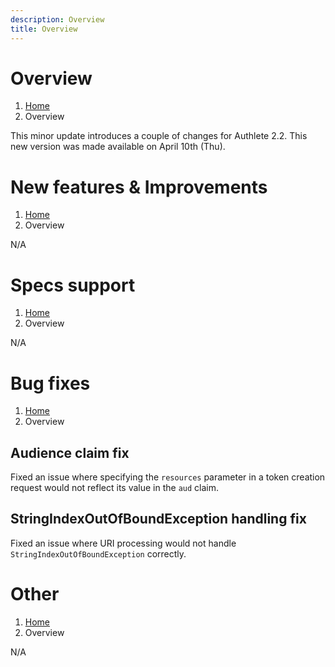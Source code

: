 ```yaml
---
description: Overview
title: Overview
---
```



# Overview
1. [Home](https://www.authlete.com/)
3. Overview

This minor update introduces a couple of changes for Authlete 2.2.
This new version was made available on April 10th (Thu).

# New features & Improvements
1. [Home](https://www.authlete.com/)
3. Overview

N/A

# Specs support
1. [Home](https://www.authlete.com/)
3. Overview

N/A

# Bug fixes
1. [Home](https://www.authlete.com/)
3. Overview

## Audience claim fix

Fixed an issue where specifying the `resources` parameter in a token creation request would not reflect its value in the `aud` claim.

## StringIndexOutOfBoundException handling fix

Fixed an issue where URI processing would not handle `StringIndexOutOfBoundException` correctly.

# Other
1. [Home](https://www.authlete.com/)
3. Overview

N/A
